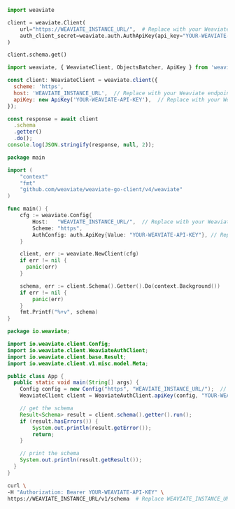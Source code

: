 
<Tabs groupId="languages">
<TabItem value="py" label="Python Client v4">
  <FilteredTextBlock
    text={PyClientCode}
    startMarker="# WCSQuickStartInstantiation"
    endMarker="# END WCSQuickStartInstantiation"
    language="py"
  />
</TabItem>
<TabItem value="pyv3" label="Python Client v3">

```python
import weaviate

client = weaviate.Client(
    url="https://WEAVIATE_INSTANCE_URL/",  # Replace with your Weaviate endpoint
    auth_client_secret=weaviate.auth.AuthApiKey(api_key="YOUR-WEAVIATE-API-KEY"),  # Replace with your Weaviate instance API key
)

client.schema.get()
```

</TabItem>
<TabItem value="js" label="JS/TS Client v2">

```js
import weaviate, { WeaviateClient, ObjectsBatcher, ApiKey } from 'weaviate-ts-client';

const client: WeaviateClient = weaviate.client({
  scheme: 'https',
  host: 'WEAVIATE_INSTANCE_URL',  // Replace with your Weaviate endpoint
  apiKey: new ApiKey('YOUR-WEAVIATE-API-KEY'),  // Replace with your Weaviate instance API key
});

const response = await client
  .schema
  .getter()
  .do();
console.log(JSON.stringify(response, null, 2));
```

</TabItem>
<TabItem value="go" label="Go">

```go
package main

import (
	"context"
	"fmt"
	"github.com/weaviate/weaviate-go-client/v4/weaviate"
)

func main() {
    cfg := weaviate.Config{
        Host:   "WEAVIATE_INSTANCE_URL/",  // Replace with your Weaviate endpoint
        Scheme: "https",
        AuthConfig: auth.ApiKey{Value: "YOUR-WEAVIATE-API-KEY"}, // Replace with your Weaviate instance API key
    }

    client, err := weaviate.NewClient(cfg)
    if err != nil {
      panic(err)
    }

    schema, err := client.Schema().Getter().Do(context.Background())
    if err != nil {
        panic(err)
    }
    fmt.Printf("%+v", schema)
}
```

</TabItem>
<TabItem value="java" label="Java">

```java
package io.weaviate;

import io.weaviate.client.Config;
import io.weaviate.client.WeaviateAuthClient;
import io.weaviate.client.base.Result;
import io.weaviate.client.v1.misc.model.Meta;

public class App {
  public static void main(String[] args) {
    Config config = new Config("https", "WEAVIATE_INSTANCE_URL/");  // Replace with your Weaviate endpoint
    WeaviateClient client = WeaviateAuthClient.apiKey(config, "YOUR-WEAVIATE-API-KEY");  // Replace with your Weaviate instance API key

    // get the schema
    Result<Schema> result = client.schema().getter().run();
    if (result.hasErrors()) {
        System.out.println(result.getError());
        return;
    }

    // print the schema
    System.out.println(result.getResult());
  }
}
```

</TabItem>
<TabItem value="curl" label="Curl">

```bash
curl \
-H "Authorization: Bearer YOUR-WEAVIATE-API-KEY" \
https://WEAVIATE_INSTANCE_URL/v1/schema  # Replace WEAVIATE_INSTANCE_URL with your instance URL
```

</TabItem>
</Tabs>
